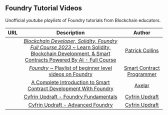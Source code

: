 ## Foundry Tutorial Videos

Unofficial _youtube playlists_ of Foundry tutorials from Blockchain educators.

|                                                                                     URL                                                                                      |                                                                                                                        Description                                                                                                                        |                                                  Author                                                  |
| :--------------------------------------------------------------------------------------------------------------------------------------------------------------------------: | :-------------------------------------------------------------------------------------------------------------------------------------------------------------------------------------------------------------------------------------------------------: | :------------------------------------------------------------------------------------------------------: |
| <a href="https://www.youtube.com/playlist?list=PL4Rj_WH6yLgWe7TxankiqkrkVKXIwOP42" target="_blank"><img src="https://i.ytimg.com/vi/umepbfKp5rI/hq720.jpg" alt=""></img></a> | <a href="https://www.youtube.com/playlist?list=PL4Rj_WH6yLgWe7TxankiqkrkVKXIwOP42" target="_blank">_Blockchain Developer, Solidity, Foundry Full Course 2023_ ~ Learn Solidity, Blockchain Development, & Smart Contracts Powered By AI - Full Course</a> |           <a href="https://www.youtube.com/@PatrickAlphaC" target="_blank">Patrick Collins</a>           |
|      <a href="https://youtube.com/playlist?list=PLO5VPQH6OWdUrKEWPF07CSuVm3T99DQki" target="_blank"><img src="https://i.ytimg.com/vi/tgs5q-GJmg4/hq720.jpg" alt=""></img></a>      |                                                <a href="https://youtube.com/playlist?list=PLO5VPQH6OWdUrKEWPF07CSuVm3T99DQki" target="_blank">_Foundry_ ~ Playlist of beginner level videos on Foundry</a>                                                | <a href="https://www.youtube.com/@smartcontractprogrammer" target="_blank">Smart Contract Programmer</a> |
|              <a href="https://www.youtube.com/watch?v=hOB1Yiuxojk" target="_blank"><img src="https://i.ytimg.com/vi/hOB1Yiuxojk/maxresdefault.jpg" alt=""></img></a>               |                                                       <a href="https://www.youtube.com/watch?v=hOB1Yiuxojk" target="_blank">A Complete Introduction to Smart Contract Development With Foundry</a>                                                        |               <a href="https://www.youtube.com/@axelar-network" target="_blank">Axelar</a>               |
|     <a href="https://updraft.cyfrin.io/courses/foundry" target="_blank"><img src="https://cyfrin-updraft-cms-main.imgix.net/assets/preview_images/f101.png" alt=""></img></a>      |                                                                       <a href="https://updraft.cyfrin.io/courses/foundry" target="_blank">Cyfrin Updraft - Foundry Fundamentals</a>                                                                       |                         <a href="https://updraft.cyfrin.io/">Cyfrin Updraft</a>                          |
|  <a href="https://updraft.cyfrin.io/courses/advanced-foundry" target="_blank"><img src="https://cyfrin-updraft-cms-main.imgix.net/assets/preview_images/af.png" alt=""></img></a>  |                                                                    <a href="https://updraft.cyfrin.io/courses/advanced-foundry" target="_blank">Cyfrin Updraft - Advanced Foundry</a>                                                                     |                         <a href="https://updraft.cyfrin.io/">Cyfrin Updraft</a>                          |
